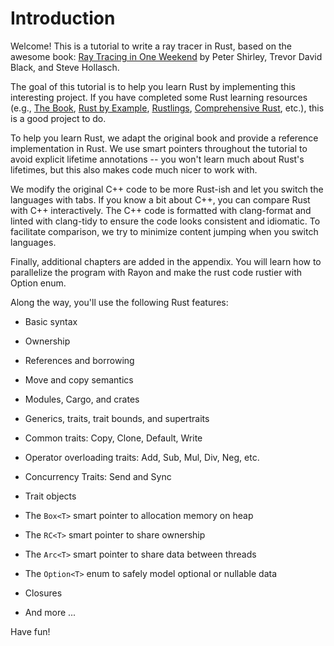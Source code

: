 # Introduction

Welcome! This is a tutorial to write a ray tracer in Rust, based on the awesome book: [Ray Tracing in One Weekend](https://raytracing.github.io/books/RayTracingInOneWeekend.html) by Peter Shirley, Trevor David Black, and Steve Hollasch.

The goal of this tutorial is to help you learn Rust by implementing this interesting project. If you have completed some Rust learning resources (e.g., [The Book](https://doc.rust-lang.org/book/), [Rust by Example](https://doc.rust-lang.org/rust-by-example/), [Rustlings](https://rustlings.cool/), [Comprehensive Rust](https://google.github.io/comprehensive-rust/), etc.), this is a good project to do.

To help you learn Rust, we adapt the original book and provide a reference implementation in Rust. We use smart pointers throughout the tutorial to avoid explicit lifetime annotations -- you won't learn much about Rust's lifetimes, but this also makes code much nicer to work with.

We modify the original C++ code to be more Rust-ish and let you switch the languages with tabs. If you know a bit about C++, you can compare Rust with C++ interactively. The C++ code is formatted with clang-format and linted with clang-tidy to ensure the code looks consistent and idiomatic. To facilitate comparison, we try to minimize content jumping when you switch languages.

Finally, additional chapters are added in the appendix. You will learn how to parallelize the program with Rayon and make the rust code rustier with Option enum.

Along the way, you'll use the following Rust features:

*   Basic syntax

*   Ownership

*   References and borrowing

*   Move and copy semantics

*   Modules, Cargo, and crates

*   Generics, traits, trait bounds, and supertraits

*   Common traits: Copy, Clone, Default, Write

*   Operator overloading traits: Add, Sub, Mul, Div, Neg, etc.

*   Concurrency Traits: Send and Sync

*   Trait objects

*   The `Box<T>` smart pointer to allocation memory on heap

*   The `RC<T>` smart pointer to share ownership

*   The `Arc<T>` smart pointer to share data between threads

*   The `Option<T>` enum to safely model optional or nullable data

*   Closures

*   And more ...

Have fun!
